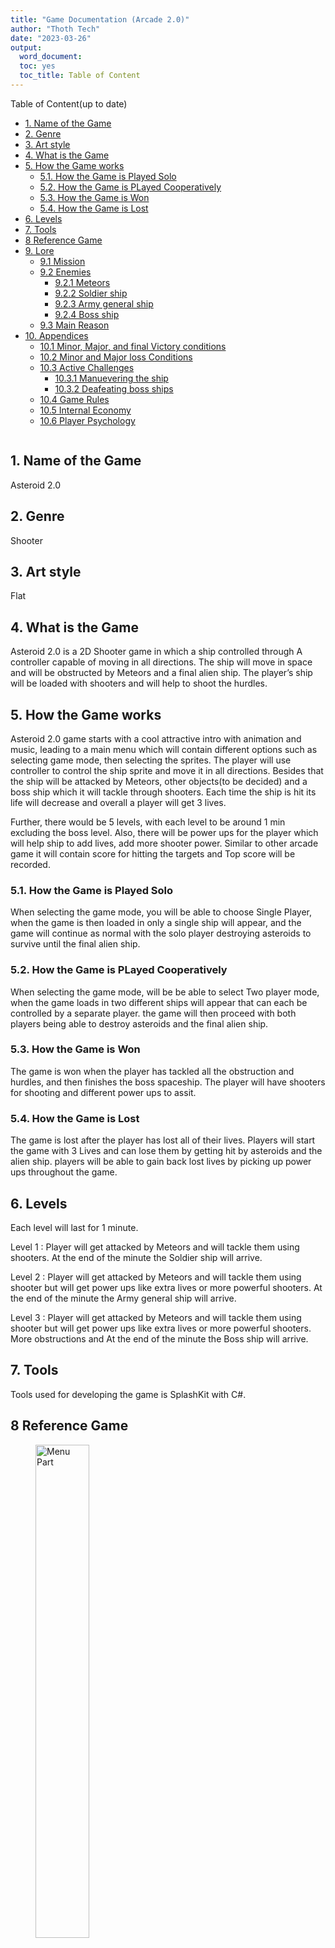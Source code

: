 ---
title: "Game Documentation (Arcade 2.0)"
author: "Thoth Tech"
date: "2023-03-26"
output: 
  word_document:
  toc: yes
  toc_title: Table of Content
---



Table of Content(up to date)

- [1. Name of the Game](#1-name-of-the-game)
- [2. Genre](#2-genre)
- [3. Art style](#3-art-style)
- [4. What is the Game](#4-what-is-the-game)
- [5. How the Game works](#5-how-the-game-works)
  - [5.1. How the Game is Played Solo](#51-how-the-game-is-played-solo)
  - [5.2. How the Game is PLayed Cooperatively](#52-how-the-game-is-played-cooperatively)
  - [5.3. How the Game is Won](#53-how-the-game-is-won)
  - [5.4. How the Game is Lost](#54-how-the-game-is-lost)
- [6. Levels](#6-levels)
- [7. Tools](#7-tools)
- [8 Reference Game](#8-reference-game)
- [9. Lore](#9-lore)
  - [9.1 Mission](#91-mission)
  - [9.2 Enemies](#92-enemies)
    - [9.2.1  Meteors](#921--meteors)
    - [9.2.2 Soldier ship](#922-soldier-ship)
    - [9.2.3 Army general ship](#923-army-general-ship)
    - [9.2.4 Boss ship](#924-boss-ship)
  - [9.3 Main Reason](#93-main-reason)
- [10. Appendices](#10-appendices)
  - [10.1 Minor, Major, and final Victory conditions](#101-minor-major-and-final-victory-conditions)
  - [10.2 Minor and Major loss Conditions](#102-minor-and-major-loss-conditions)
  - [10.3 Active Challenges](#103-active-challenges)
    - [10.3.1 Manuevering the ship](#1031-manuevering-the-ship)
    - [10.3.2 Deafeating boss ships](#1032-deafeating-boss-ships)
  - [10.4 Game Rules](#104-game-rules)
  - [10.5 Internal Economy](#105-internal-economy)
  - [10.6 Player Psychology](#106-player-psychology)




```{r}
```

## 1. Name of the Game
Asteroid 2.0


## 2. Genre
Shooter


## 3. Art style
Flat


## 4. What is the Game
Asteroid 2.0 is a 2D Shooter game in which a ship controlled through A controller capable of moving in all directions. The ship will move in space and will be obstructed by Meteors and a final alien ship. The player's ship will be loaded with shooters and will help to shoot the hurdles.  


## 5. How the Game works
Asteroid 2.0 game starts with a cool attractive intro with animation and music, leading to a main menu which will contain different options such as selecting game mode, then selecting the sprites. The player will use controller to control the ship sprite and move it in all directions. Besides that the ship will be attacked by Meteors, other objects(to be decided) and a boss ship which it will tackle through shooters. Each time the ship is hit its life will decrease and overall a player will get 3 lives. 

Further, there would be 5 levels, with each level to be around 1 min excluding the boss level. Also, there will be power ups for the player which will help ship to add lives, add more shooter power. Similar to other arcade game it will contain score for hitting the targets and Top score will be recorded. 


### 5.1. How the Game is Played Solo
When selecting the game mode, you will be able to choose Single Player, when the game is then loaded in only a single ship will appear, and the game will continue as normal with the solo player destroying asteroids to survive until the final alien ship.


### 5.2. How the Game is PLayed Cooperatively
When selecting the game mode, will be be able to select Two player mode, when the game loads in two different ships will appear that can each be controlled by a separate player. the game will then proceed with both players being able to destroy asteroids and the final alien ship.


### 5.3. How the Game is Won
The game is won when the player has tackled all the obstruction and hurdles, and then finishes the boss spaceship. The player will have shooters for shooting and different power ups to assit. 


### 5.4. How the Game is Lost
The game is lost after the player has lost all of their lives. Players will start the game with 3 Lives and can lose them by getting hit by asteroids and the alien ship. players will be able to gain back lost lives by picking up power ups throughout the game. 

## 6. Levels 
Each level will last for 1 minute. 

Level 1 : Player will get attacked by Meteors and will tackle them using shooters. At the end of the minute the Soldier ship will arrive.

Level 2 : Player will get attacked by Meteors and will tackle them using shooter but will get power ups like extra lives or more powerful shooters. At the end of the minute the Army general ship will arrive.

Level 3 : Player will get attacked by Meteors and will tackle them using shooter but will get power ups like extra lives or more powerful shooters. More obstructions and At the end of the minute the Boss ship will arrive.


## 7. Tools 
Tools used for developing the game is SplashKit with C#. 

## 8 Reference Game

![Menu Part](/images/img1.png){width="45%"}


![Player Selection](/images/img2.png){width="45%"}


![Multi-PLayer PLay](/images/img3.png){width="45%"}


![Visual of Game 1](/images/img4.png){width="45%"}


![Visual of Game 2](/images/img5.png){width="45%"}


![Visual of Game 3](/images/img6.png){width="45%"}


![Visual of Game 4](/images/img7.png){width="45%"}

## 9. Lore

### 9.1 Mission
A planet named SplashKit was attacked by Aliens 👾 and they captured a few people from the planet. To rescue them from the aliens a highly trained astronaut is sent into space. But while travlling to the Main Boss Spaceship, he encounters different enemies on his journey. Your mission is to help astronaut reach his destination and defeat all enemies. You have to kill all the enemies in way, tackle all hurdles and finally after defeating the boss ship you will finally save all the people. 

### 9.2 Enemies
In the journey to save people, you will encounter three enemies.

#### 9.2.1  Meteors
In he journey, you will be hit by random floating meteors in the space. you have to hit them with your shooters before they hit your ship.  

#### 9.2.2 Soldier ship
This ship will arrive at end of level 1 and it will be the weakest among the three ships you encounter. In the beginning of the journey you will first encounter soldier ship which will be fairly weak and easy to destroy. It will shoot at you and you have to shoot at it to win the level. 

#### 9.2.3 Army general ship 
This ship will arrive at end of level 2 and it will be stronger than the Soldier ship. In the middle of the journey you will encounter the army general ship which will be stronger and may be bit more difficult to destroy than the soldier ship. It will shoot at you and you have to shoot at it to win level. 

#### 9.2.4 Boss ship 
This ship will arrive at end of level 3 and it will be the strongest amongst the three ships you encounter. at the end of the journey you will encounter the Boss ship which will be the strongest and will be difficult to destroy. It will shoot at you and you have to shoot at it to win and after defeating the boss ship you will have successfully rescued the captured people..

### 9.3 Main Reason
The Scientist of SplashKit planet have invented a potion of immortallity and to gain the potion Alien attacked the planet and captured them. 

## 10. Appendices

### 10.1 Minor, Major, and final Victory conditions
Minor: Minor victories include players surviving the waves of asteroids thrown at them so their overall score will increase, And destroying said asteroids is also a minor victory.
Major: Major victories are deafeating the boss at the end of each level so the player gets to continue onto more difficult challenges
Final: the Final victory condition is defeating the Final boss and completing the game, potentially with a new high score.

### 10.2 Minor and Major loss Conditions
Minor: the minor loss condition is taking any damage as this pushes you closer towards running out of lives and increases the pressure of the game.
Major: the major loss condition is running out of lives, as this causes a game over and the player will have to try again from the beginning.

### 10.3 Active Challenges

#### 10.3.1 Manuevering the ship
What the PLayer does: the player controls the ship by rotating left and right, moving forwards and backwards, and shooting. using these controls the player must shoot at and avoid enemies. What is shown to the player: the player is first shown the ship they control, they get to see it moving and see the projectiles as they shoot. they will then be shown the asteroids and alien ships they must avoid and destroy. What validates the players actions: over time as the player survives longer they will gain more points, also for destroying asteroids and alien ships they will collect even more points totalling up to a potential high score.

#### 10.3.2 Deafeating boss ships
what the player does: the player must shoot at the boss ships until they have taken enough damage to be destroyed. what is shown to the player: whenver the player hits the boss ship a small animation is played to let the player know they are acheiving something, an animation will also be shown when the ship is finally destroyed. What validates the players actions: when boss ships are defeated the player will recieve a lot of points and will move onto the next level of the game, when the final boss ship is destroyed the player will have beaten the game.

### 10.4 Game Rules

#### 10.4.1 Operational Rules
Dodging Enemies: The player must manuever the ship so that they are not hit by any asteroids or attacks from the boss ships, failing to do so will cause the player to lose a life and eventually a game over. this is a global rule which impacts the current game that is being played, meaning this rule has no effect on the game after a game over.
Collecting Power-ups: the player can collect power-ups that spawn, these power-ups may restore lost lives or make their shooters more powerful. this is a global rule that affects the current game being played.

#### 10.4.2 Constitutive Rules
Destroying enemies: The player can use their shooters to destroy asteroids and boss ships that appear, the asteroids can be dodged but the boss ships must be destroyed to progress to the next level, this will challenge the player into balancing controlling the ship so they dont lose lives, while also giving them oppurtunities to do damage so tehy can progress in the game. this is a global rule.

#### 10.4.3 Inplicit Rules
Getting high scores: As the player plays through the game they will gain points, these points have no affect on the gameplay but the high scores will be recorded in the game. players can earn points through surviving over time and destroying enemies. this rule impacts on the all games of asteroids as the high score is recorded and set as a goal for all players to beat.

### 10.5 Internal Economy

### 10.6 Player Psychology


